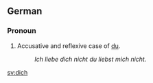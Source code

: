 ==German==

===Pronoun===
# Accusative and reflexive case of [[du]].
#: ''Ich liebe dich nicht du liebst mich nicht.''

[[sv:dich]]
